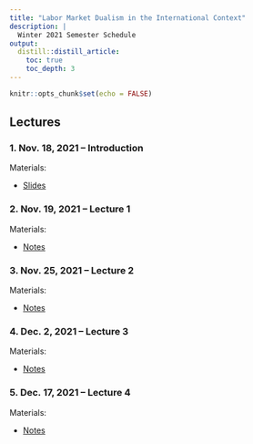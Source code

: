 ```yaml
---
title: "Labor Market Dualism in the International Context"
description: | 
  Winter 2021 Semester Schedule
output:
  distill::distill_article:
    toc: true
    toc_depth: 3
---
```


```r
knitr::opts_chunk$set(echo = FALSE)
```

## Lectures

### 1. Nov. 18, 2021 -- Introduction

<p class="nospace">Materials:</p>

- [Slides](slides/Dual-Market-OECD/Labor-Market-Dualism-OECD.html) 


### 2. Nov. 19, 2021 -- Lecture 1

<p class="nospace">Materials:</p>

- [Notes](posts/lecture-1/) 


### 3. Nov. 25, 2021 -- Lecture 2

<p class="nospace">Materials:</p>

- [Notes](posts/lecture-2/) 


### 4. Dec. 2, 2021 -- Lecture 3

<p class="nospace">Materials:</p>

- [Notes](posts/lecture-3/) 


### 5. Dec. 17, 2021 -- Lecture 4

<p class="nospace">Materials:</p>

- [Notes](posts/lecture-4/) 
